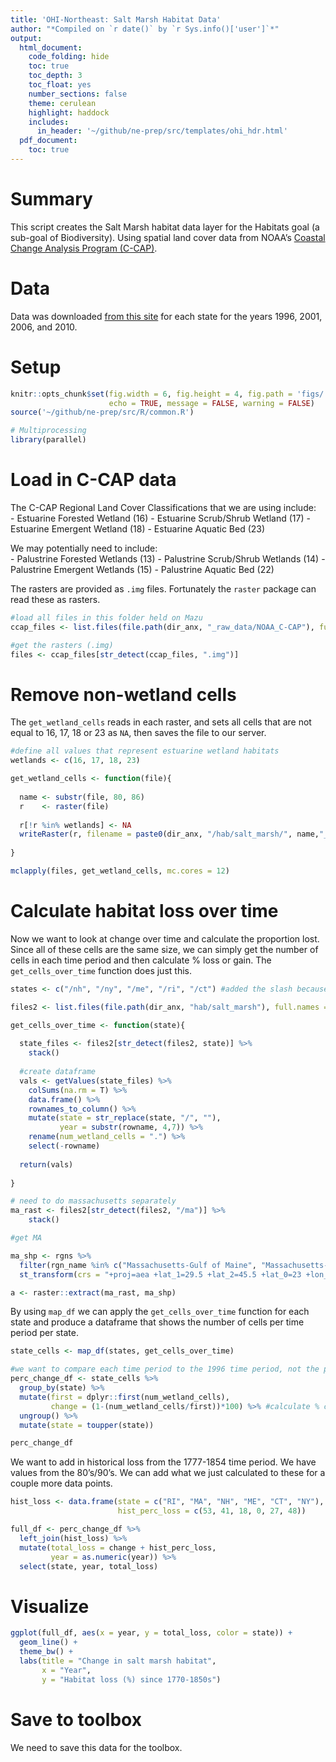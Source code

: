 ```yaml
---
title: 'OHI-Northeast: Salt Marsh Habitat Data'
author: "*Compiled on `r date()` by `r Sys.info()['user']`*"
output: 
  html_document:
    code_folding: hide
    toc: true
    toc_depth: 3
    toc_float: yes
    number_sections: false
    theme: cerulean
    highlight: haddock
    includes: 
      in_header: '~/github/ne-prep/src/templates/ohi_hdr.html'
  pdf_document:
    toc: true
---
```


# Summary
This script creates the Salt Marsh habitat data layer for the Habitats goal (a sub-goal of Biodiversity). Using spatial land cover data from NOAA's [Coastal Change Analysis Program (C-CAP)](https://coast.noaa.gov/digitalcoast/data/ccapregional.html). 

# Data

Data was downloaded [from this site](https://coast.noaa.gov/ccapftp/#/) for each state for the years 1996, 2001, 2006, and 2010.

# Setup

```r
knitr::opts_chunk$set(fig.width = 6, fig.height = 4, fig.path = 'figs/',
                      echo = TRUE, message = FALSE, warning = FALSE)
source('~/github/ne-prep/src/R/common.R')

# Multiprocessing
library(parallel)
```

# Load in C-CAP data

The C-CAP Regional Land Cover Classifications that we are using include:  
- Estuarine Forested Wetland (16)
- Estuarine Scrub/Shrub Wetland (17)
- Estuarine Emergent Wetland (18)
- Estuarine Aquatic Bed (23)

We may potentially need to include:  
- Palustrine Forested Wetlands (13)
- Palustrine Scrub/Shrub Wetlands (14)
- Palustrine Emergent Wetlands (15)
- Palustrine Aquatic Bed (22)

The rasters are provided as `.img` files. Fortunately the `raster` package can read these as rasters.
```r
#load all files in this folder held on Mazu
ccap_files <- list.files(file.path(dir_anx, "_raw_data/NOAA_C-CAP"), full.names = T, recursive = T)

#get the rasters (.img)
files <- ccap_files[str_detect(ccap_files, ".img")]
```

# Remove non-wetland cells

The `get_wetland_cells` reads in each raster, and sets all cells that are not equal to 16, 17, 18 or 23 as `NA`, then saves the file to our server.
```r
#define all values that represent estuarine wetland habitats
wetlands <- c(16, 17, 18, 23)

get_wetland_cells <- function(file){
  
  name <- substr(file, 80, 86)
  r    <- raster(file)
  
  r[!r %in% wetlands] <- NA
  writeRaster(r, filename = paste0(dir_anx, "/hab/salt_marsh/", name,"_wetland_cells.tif"), overwrite = T)
  
}

mclapply(files, get_wetland_cells, mc.cores = 12)
```

# Calculate habitat loss over time

Now we want to look at change over time and calculate the proportion lost. Since all of these cells are the same size, we can simply get the number of cells in each time period and then calculate % loss or gain. The `get_cells_over_time` function does just this.

```r
states <- c("/nh", "/ny", "/me", "/ri", "/ct") #added the slash because "me" was bringing all rasters

files2 <- list.files(file.path(dir_anx, "hab/salt_marsh"), full.names = T)

get_cells_over_time <- function(state){
  
  state_files <- files2[str_detect(files2, state)] %>%
    stack()
  
  #create dataframe
  vals <- getValues(state_files) %>% 
    colSums(na.rm = T) %>%
    data.frame() %>%
    rownames_to_column() %>%
    mutate(state = str_replace(state, "/", ""),
           year = substr(rowname, 4,7)) %>%
    rename(num_wetland_cells = ".") %>%
    select(-rowname)
  
  return(vals)
  
}
```

```r
# need to do massachusetts separately
ma_rast <- files2[str_detect(files2, "/ma")] %>%
    stack()

#get MA

ma_shp <- rgns %>%
  filter(rgn_name %in% c("Massachusetts-Gulf of Maine", "Massachusetts-Virginian")) %>%
  st_transform(crs = "+proj=aea +lat_1=29.5 +lat_2=45.5 +lat_0=23 +lon_0=-96 +x_0=0 +y_0=0 +ellps=GRS80 +towgs84=0,0,0,0,0,0,0 +units=m +no_defs") #transform to the same CRS as the C-CAP data.

a <- raster::extract(ma_rast, ma_shp)


```

By using `map_df` we can apply the `get_cells_over_time` function for each state and produce a dataframe that shows the number of cells per time period per state.

```r
state_cells <- map_df(states, get_cells_over_time) 

#we want to compare each time period to the 1996 time period, not the previous one
perc_change_df <- state_cells %>%
  group_by(state) %>%
  mutate(first = dplyr::first(num_wetland_cells),
         change = (1-(num_wetland_cells/first))*100) %>% #calculate % change from 1996
  ungroup() %>%
  mutate(state = toupper(state))

perc_change_df
```

We want to add in historical loss from the 1777-1854 time period. We have values from the 80's/90's. We can add what we just calculated to these for a couple more data points.

```r
hist_loss <- data.frame(state = c("RI", "MA", "NH", "ME", "CT", "NY"),
                        hist_perc_loss = c(53, 41, 18, 0, 27, 48))

full_df <- perc_change_df %>%
  left_join(hist_loss) %>%
  mutate(total_loss = change + hist_perc_loss,
         year = as.numeric(year)) %>%
  select(state, year, total_loss)
```

# Visualize

```r
ggplot(full_df, aes(x = year, y = total_loss, color = state)) +
  geom_line() +
  theme_bw() +
  labs(title = "Change in salt marsh habitat",
       x = "Year",
       y = "Habitat loss (%) since 1770-1850s")
```

# Save to toolbox

We need to save this data for the toolbox.

```r

```



















